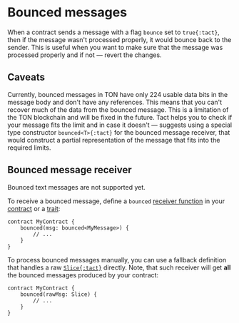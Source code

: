 
# Bounced messages

When a contract sends a message with a flag `bounce` set to `true{:tact}`, then if the message wasn't processed properly, it would bounce back to the sender. This is useful when you want to make sure that the message was processed properly and if not — revert the changes.

## Caveats

Currently, bounced messages in TON have only 224 usable data bits in the message body and don't have any references. This means that you can't recover much of the data from the bounced message. This is a limitation of the TON blockchain and will be fixed in the future. Tact helps you to check if your message fits the limit and in case it doesn't — suggests using a special type constructor `bounced<T>{:tact}` for the bounced message receiver, that would construct a partial representation of the message that fits into the required limits.

## Bounced message receiver

<Callout type="warning" emoji="⚠️">

  Bounced text messages are not supported yet.

</Callout>

To receive a bounced message, define a `bounced` [receiver function](/book/contracts#receiver-functions) in your [contract](/book/contracts) or a [trait](/book/types#traits):

```tact {2-4}
contract MyContract {
    bounced(msg: bounced<MyMessage>) {
        // ...
    }
}
```

To process bounced messages manually, you can use a fallback definition that handles a raw [`Slice{:tact}`](/book/types#primitive-types) directly. Note, that such receiver will get **all** the bounced messages produced by your contract:

```tact /rawMsg: Slice/
contract MyContract {
    bounced(rawMsg: Slice) {
        // ...
    }
}
```
